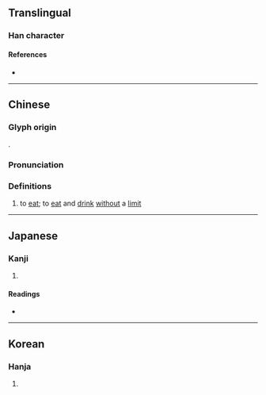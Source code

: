 {{character info}}
==Translingual==

===Han character===
{{Han char|rn=30|rad=口|as=12|sn=15|four=|canj=RYTG|ids=⿰口童}}

====References====
* {{Han ref|kx=0208.170|dkj=04297|dj=0431.120|hdz=10686.020|uh=5647|ud=22087}}

----

==Chinese==
{{zh-forms|alt=喠-archaic}}

===Glyph origin===
{{Han etym}}
{{Han compound|口|童|ls=psc|c1=s|c2=p|t1=mouth}}.

===Pronunciation===
{{zh-pron
|m=chuáng
|c=cong4,zong6
|md=chòng
|mc=y
|oc=y
|ma=
|cat=v
}}

===Definitions===
{{zh-hanzi}}

# {{lb|zh|now|dialectal}} to [[eat]]; to [[eat]] and [[drink]] [[without]] a [[limit]]
#: {{zh-x|'''噇''' 飽 恰 閒。|Have nothing else to do. / Don't you have nothing else to do? / Mind your own concerns/business.|MD|tr=Chòng bā kák-èng.|link=yes|a=Cdo-fzho 噇飽恰閒.wav}}

----

==Japanese==

===Kanji===
{{ja-kanji|grade=|rs=口12}}

# {{rfdef|ja|sort=口12}}

====Readings====
* {{ja-readings|on=[[とう]] (tō)|kun=[[たべる]] (taberu)}}

----

==Korean==

===Hanja===
{{ko-hanja|hangeul=담|rv=dam|mr=tam}}

# {{rfdef|ko|sort=口12}}